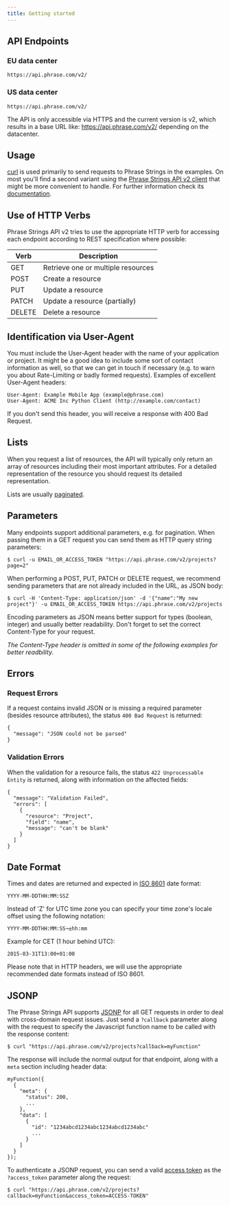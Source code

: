 ```yaml
---
title: Getting started
---
```


## API Endpoints

### EU data center
```
https://api.phrase.com/v2/
```

### US data center
```
https://api.phrase.com/v2/
```

The API is only accessible via HTTPS and the current version is v2, which results in a base URL like: https://api.phrase.com/v2/ depending on the datacenter.

## Usage
[curl](http://curl.haxx.se/) is used primarily to send requests to Phrase Strings in the examples. On most you'll find a second variant using the [Phrase Strings API v2 client](https://phrase.com/cli/) that might be more convenient to handle. For further information check its [documentation](https://support.phrase.com/hc/en-us/articles/5808300599068).

## Use of HTTP Verbs
Phrase Strings API v2 tries to use the appropriate HTTP verb for accessing each endpoint according to REST specification where possible:

| Verb   | Description                         |
|--------|-------------------------------------|
| GET    | Retrieve one or multiple resources  |
| POST   | Create a resource                   |
| PUT    | Update a resource                   |
| PATCH  | Update a resource (partially)       |
| DELETE | Delete a resource                   |

## Identification via User-Agent
You must include the User-Agent header with the name of your application or project. It might be a good idea to include some sort of contact information as well, so that we can get in touch if necessary (e.g. to warn you about Rate-Limiting or badly formed requests). Examples of excellent User-Agent headers:
```
User-Agent: Example Mobile App (example@phrase.com)
User-Agent: ACME Inc Python Client (http://example.com/contact)
```
If you don't send this header, you will receive a response with 400 Bad Request.

## Lists
When you request a list of resources, the API will typically only return an array of resources including their most important attributes. For a detailed representation of the resource you should request its detailed representation.

Lists are usually [paginated](/en/api/strings/pagination).

## Parameters
Many endpoints support additional parameters, e.g. for pagination. When passing them in a GET request you can send them as HTTP query string parameters:

```
$ curl -u EMAIL_OR_ACCESS_TOKEN "https://api.phrase.com/v2/projects?page=2"
```
When performing a POST, PUT, PATCH or DELETE request, we recommend sending parameters that are not already included in the URL, as JSON body:
```
$ curl -H 'Content-Type: application/json' -d '{"name":"My new project"}' -u EMAIL_OR_ACCESS_TOKEN https://api.phrase.com/v2/projects
```
Encoding parameters as JSON means better support for types (boolean, integer) and usually better readability. Don't forget to set the correct Content-Type for your request.

*The Content-Type header is omitted in some of the following examples for better readbility.*

## Errors
### Request Errors
If a request contains invalid JSON or is missing a required parameter (besides resource attributes), the status `400 Bad Request` is returned:
```
{
  "message": "JSON could not be parsed"
}
```
### Validation Errors
When the validation for a resource fails, the status `422 Unprocessable Entity` is returned, along with information on the affected fields:
```
{
  "message": "Validation Failed",
  "errors": [
    {
      "resource": "Project",
      "field": "name",
      "message": "can't be blank"
    }
  ]
}
```

## Date Format
Times and dates are returned and expected in [ISO 8601](http://en.wikipedia.org/wiki/ISO_8601) date format:
```
YYYY-MM-DDTHH:MM:SSZ
```
Instead of 'Z' for UTC time zone you can specify your time zone's locale offset using the following notation:
```
YYYY-MM-DDTHH:MM:SS¬±hh:mm
```
Example for CET (1 hour behind UTC):
```
2015-03-31T13:00+01:00
```
Please note that in HTTP headers, we will use the appropriate recommended date formats instead of ISO 8601.

## JSONP
The Phrase Strings API supports [JSONP](http://en.wikipedia.org/wiki/JSONP) for all GET requests in order to deal with cross-domain request issues. Just send a `?callback` parameter along with the request to specify the Javascript function name to be called with the response content:
```
$ curl "https://api.phrase.com/v2/projects?callback=myFunction"
```
The response will include the normal output for that endpoint, along with a `meta` section including header data:
```
myFunction({
  {
    "meta": {
      "status": 200,
      ...
    },
    "data": [
      {
        "id": "1234abcd1234abc1234abcd1234abc"
        ...
      }
    ]
  }
});
```
To authenticate a JSONP request, you can send a valid [access token](/en/api/strings/authentication#oauth-via-access-tokens) as the `?access_token` parameter along the request:
```
$ curl "https://api.phrase.com/v2/projects?callback=myFunction&access_token=ACCESS-TOKEN"
```
